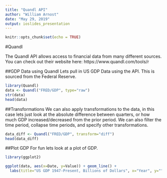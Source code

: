 ```yaml
---
title: "Quandl API"
author: "William Arnost"
date: "May 29, 2019"
output: ioslides_presentation
---
```


```r
knitr::opts_chunk$set(echo = TRUE)
```

#Quandl

The Quandl API allows access to financial data from many different sources. You can check out their website here: https://www.quandl.com/tools/r

##GDP Data using Quandl
Lets pull in US GDP Data using the API. This is sourced from the Federal Reserve.
```r
library(Quandl)
data <- Quandl("FRED/GDP", type="raw")
str(data)
head(data)
```

##Transformations
We can also apply transformations to the data, in this case lets just look at the absolute difference between quarters, or how much GDP increased/decreased from the prior period. We can also filter the time period, collapse time periods, and specify other transformations. 
```r
data_diff <- Quandl("FRED/GDP", transform="diff")
head(data_diff)
```

##Plot GDP
For fun lets look at a plot of GDP.
```r
library(ggplot2)

ggplot(data, aes(x=Date, y=Value)) + geom_line() + 
  labs(title="US GDP 1947-Present, Billions of Dollars", x="Year", y="")
```

